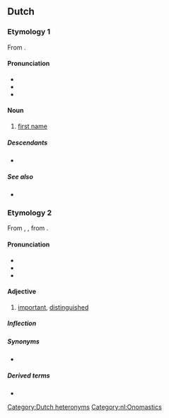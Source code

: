 ==Dutch==

===Etymology 1===
From {{com|nl|voor|naam}}.

====Pronunciation====
* {{IPA|nl|/ˈvoːrˌnaːm/}}
* {{audio|nl|Nl-vóórnaam.ogg|Audio}}
* {{hyphenation|nl|voor|naam}}

====Noun====
{{nl-noun|m|-en|voornaampje}}

# [[first name]]
#: {{uxi|nl|Die '''voornaam''' klinkt zeer voornaam.|That '''first name''' has an elite ring to it.}}
#: {{syn|nl|persoonsnaam|roepnaam}}
#: {{coordinate terms|nl|achternaam}}

=====Descendants=====
* {{desc|af|voornaam}}

=====See also=====
* {{l|nl|doopnaam}}

===Etymology 2===
From {{inh|nl|dum|voorneem}}, {{m|dum|voornaem}}, from {{der|nl|gmh|vornēme}}.

====Pronunciation====
* {{IPA|nl|/voːrˈnaːm/}}
* {{audio|nl|Nl-voornáám.ogg|Audio}}
* {{hyphenation|nl|voor|naam}}

====Adjective====
{{nl-adj|voornamer}}

# [[important]], [[distinguished]]
#: {{uxi|nl|Die voornaam klinkt zeer '''voornaam'''.|That first name has an '''elite''' ring to it.}}

=====Inflection=====
{{nl-decl-adj|voorname}}

=====Synonyms=====
* {{l|nl|belangrijk}}

=====Derived terms=====
* {{l|nl|voornamelijk}}

[[Category:Dutch heteronyms]]
[[Category:nl:Onomastics]]